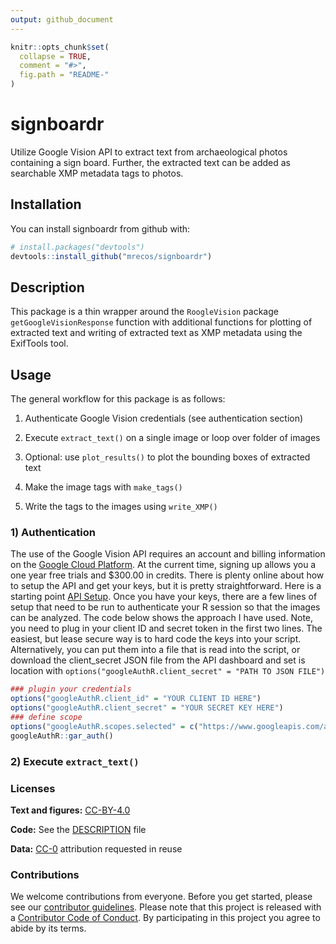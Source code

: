 ```yaml
---
output: github_document
---
```


<!-- README.md is generated from README.Rmd. Please edit that file -->

```r
knitr::opts_chunk$set(
  collapse = TRUE,
  comment = "#>",
  fig.path = "README-"
)
```

# signboardr

Utilize Google Vision API to extract text from archaeological photos containing a sign board. Further, the extracted text can be added as searchable XMP metadata tags to photos.

## Installation

You can install signboardr from github with:

```r
# install.packages("devtools")
devtools::install_github("mrecos/signboardr")
```

## Description

This package is a thin wrapper around the `RoogleVision` package `getGoogleVisionResponse` function with additional functions for plotting of extracted text and writing of extracted text as XMP metadata using the ExifTools tool.

## Usage 

The general workflow for this package is as follows:

1) Authenticate Google Vision credentials (see authentication section)

2) Execute `extract_text()` on a single image or loop over folder of images

3) Optional: use `plot_results()` to plot the bounding boxes of extracted text

4) Make the image tags with `make_tags()`

5) Write the tags to the images using `write_XMP()`


### 1) Authentication
The use of the Google Vision API requires an account and billing information on the [Google Cloud Platform](https://console.cloud.google.com/). At the current time, signing up allows you a one year free trials and $300.00 in credits. There is plenty online about how to setup the API and get your keys, but it is pretty straightforward. Here is a starting point [API Setup](https://cloud.google.com/vision/docs/before-you-begin). Once you have your keys, there are a few lines of setup that need to be run to authenticate your R session so that the images can be analyzed.  The code below shows the approach I have used.  Note, you need to plug in your client ID and secret token in the first two lines.  The easiest, but lease secure way is to hard code the keys into your script. Alternatively, you can put them into a file that is read into the script, or download the client_secret JSON file from the API dashboard and set is location with `options("googleAuthR.client_secret" = "PATH TO JSON FILE")`

```r
### plugin your credentials
options("googleAuthR.client_id" = "YOUR CLIENT ID HERE")
options("googleAuthR.client_secret" = "YOUR SECRET KEY HERE")
### define scope
options("googleAuthR.scopes.selected" = c("https://www.googleapis.com/auth/cloud-platform"))
googleAuthR::gar_auth()
```

### 2) Execute `extract_text()`


### Licenses

**Text and figures:**  [CC-BY-4.0](http://creativecommons.org/licenses/by/4.0/)

**Code:** See the [DESCRIPTION](DESCRIPTION) file

$\textbf{Data:}$ [CC-0](http://creativecommons.org/publicdomain/zero/1.0/) attribution requested in reuse

### Contributions

We welcome contributions from everyone. Before you get started, please see our [contributor guidelines](CONTRIBUTING.md). Please note that this project is released with a [Contributor Code of Conduct](CONDUCT.md). By participating in this project you agree to abide by its terms.
